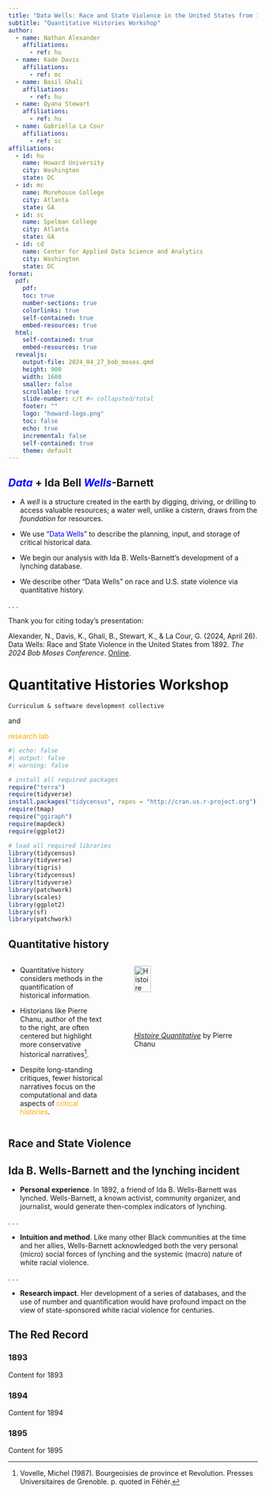 ```yaml
---
title: "Data Wells: Race and State Violence in the United States from 1892"
subtitle: "Quantitative Histories Workshop"
author:
  - name: Nathan Alexander
    affiliations:
      - ref: hu
  - name: Kade Davis
    affiliations:
      - ref: mc
  - name: Basil Ghali
    affiliations:
      - ref: hu
  - name: Qyana Stewart
    affiliations:
      - ref: hu
  - name: Gabriella La Cour
    affiliations:
      - ref: sc
affiliations:
  - id: hu
    name: Howard University
    city: Washington
    state: DC
  - id: mc
    name: Morehouse College
    city: Atlanta
    state: GA
  - id: sc
    name: Spelman College
    city: Atlanta
    state: GA
  - id: cd
    name: Center for Applied Data Science and Analytics
    city: Washington
    state: DC
format:
  pdf:
    pdf:
    toc: true
    number-sections: true
    colorlinks: true
    self-contained: true
    embed-resources: true 
  html:
    self-contained: true
    embed-resources: true
  revealjs:
    output-file: 2024_04_27_bob_moses.qmd
    height: 900
    width: 1600
    smaller: false
    scrollable: true
    slide-number: c/t #< collapsted/total
    footer: ""
    logo: "howard-logo.png"
    toc: false
    echo: true
    incremental: false
    self-contained: true
    theme: default
---
```


## [*Data*]{style="color:blue;"} + Ida Bell [*Wells*]{style="color:blue;"}-Barnett

::: {.incremental}

  - A *well* is a structure created in the earth by digging, driving, or drilling to access valuable resources; a water well, unlike a cistern, draws from the *foundation* for resources.
  
  - We use "[Data Wells]{style="color:blue;"}" to describe the planning, input, and storage of critical historical data.
  
  - We begin our analysis with Ida B. Wells-Barnett's development of a lynching database.
  
  - We describe other "Data Wells" on race and U.S. state violence via quantitative history.

:::

. . .

Thank you for citing today's presentation:

Alexander, N., Davis, K., Ghali, B., Stewart, K., & La Cour, G. (2024, April 26). Data Wells: Race and State Violence in the United States from 1892. *The 2024 Bob Moses Conference*. [Online](https://www.bobmosesconference.com/){target="blank"}.

# Quantitative Histories Workshop

`Curriculum & software development collective` 

and

[research lab]{style="color:orange;"}

```r
#| echo: false
#| output: false
#| warning: false

# install all required packages
require("terra")
require(tidyverse)
install.packages("tidycensus", repos = "http://cran.us.r-project.org")
require(tmap)
require("ggiraph")
require(mapdeck)
require(ggplot2)

# load all required libraries
library(tidycensus)
library(tidyverse)
library(tigris)
library(tidycensus)
library(tidyverse)
library(patchwork)
library(scales)
library(ggplot2)
library(sf)
library(patchwork)
```

## Quantitative history

:::: {.columns}

::: {.column width="40%"}

  - Quantitative history considers methods in the quantification of historical information.
  
  - Historians like Pierre Chanu, author of the text to the right, are often centered but highlight more conservative historical narratives[^chanu].
  
  - Despite long-standing critiques, fewer historical narratives focus on the computational and data aspects of [critical histories]{style="color:orange;"}.
  
:::

[^chanu]: Vovelle, Michel (1987). Bourgeoisies de province et Revolution. Presses Universitaires de Grenoble. p. quoted in Féhér.

::: {.column width="60%"}

![[*Histoire Quantitative*](https://www.jstor.org/stable/1876930){target="blank"} by Pierre Chanu](quanthist.jpg){width=40%}

:::

::::

## Race and State Violence


## Ida B. Wells-Barnett and the lynching incident

  - **Personal experience**. In 1892, a friend of Ida B. Wells-Barnett was lynched. Wells-Barnett, a known activist, community organizer, and journalist, would generate then-complex indicators of lynching.

. . .

  - **Intuition and method**. Like many other Black communities at the time and her allies, Wells-Barnett acknowledged both the very personal (micro) social forces of lynching and the systemic (macro) nature of white racial violence.

. . .

  - **Research impact**. Her development of a series of databases, and the use of number and quantification would have profound impact on the view of state-sponsored white racial violence for centuries.

## The Red Record

::: {.panel-tabset}

### 1893

Content for 1893

### 1894

Content for 1894

### 1895

Content for 1895

:::

